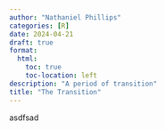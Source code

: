 ```yaml
--- 
author: "Nathaniel Phillips" 
categories: [R] 
date: 2024-04-21
draft: true
format:
  html:
    toc: true
    toc-location: left
description: "A period of transition" 
title: "The Transition" 
---
```



asdfsad

